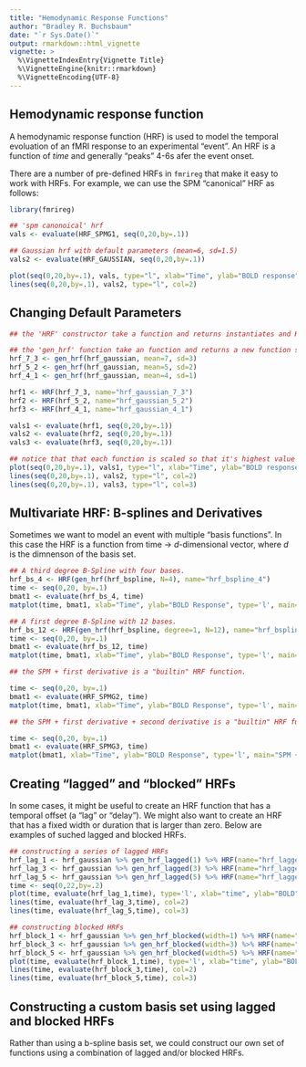 ```yaml
---
title: "Hemodynamic Response Functions"
author: "Bradley R. Buchsbaum"
date: "`r Sys.Date()`"
output: rmarkdown::html_vignette
vignette: >
  %\VignetteIndexEntry{Vignette Title}
  %\VignetteEngine{knitr::rmarkdown}
  %\VignetteEncoding{UTF-8}
---
```



## Hemodynamic response function

A hemodynamic response function (HRF) is used to model the temporal evoluation of an fMRI response to an experimental "event". An HRF is a function of *time* and generally "peaks" 4-6s afer the event onset.

There are a number of pre-defined HRFs in `fmrireg` that make it easy to work with HRFs. For example, we can use the SPM "canonical" HRF as follows:

```r
library(fmrireg)

## 'spm canonoical' hrf
vals <- evaluate(HRF_SPMG1, seq(0,20,by=.1))

## Gaussian hrf with default parameters (mean=6, sd=1.5)
vals2 <- evaluate(HRF_GAUSSIAN, seq(0,20,by=.1)) 

plot(seq(0,20,by=.1), vals, type="l", xlab="Time", ylab="BOLD response", ylim=range(c(vals, vals2)), main="Gaussian and SPM Canonical HRF")
lines(seq(0,20,by=.1), vals2, type="l", col=2)

```

## Changing Default Parameters

```r

## the 'HRF' constructor take a function and returns instantiates and HRF object. Several 'hrf' functions are provided which have default parameters. 

## the 'gen_hrf' function take an function and returns a new function substituting the supplied parameters as arguments.
hrf_7_3 <- gen_hrf(hrf_gaussian, mean=7, sd=3)
hrf_5_2 <- gen_hrf(hrf_gaussian, mean=5, sd=2)
hrf_4_1 <- gen_hrf(hrf_gaussian, mean=4, sd=1)

hrf1 <- HRF(hrf_7_3, name="hrf_gaussian_7_3")
hrf2 <- HRF(hrf_5_2, name="hrf_gaussian_5_2")
hrf3 <- HRF(hrf_4_1, name="hrf_gaussian_4_1")

vals1 <- evaluate(hrf1, seq(0,20,by=.1))
vals2 <- evaluate(hrf2, seq(0,20,by=.1))
vals3 <- evaluate(hrf3, seq(0,20,by=.1))

## notice that that each function is scaled so that it's highest value = 1.
plot(seq(0,20,by=.1), vals1, type="l", xlab="Time", ylab="BOLD response", ylim=range(c(vals1, vals2, vals3)), main="Three Gaussian HRFs")
lines(seq(0,20,by=.1), vals2, type="l", col=2)
lines(seq(0,20,by=.1), vals3, type="l", col=3)

```

## Multivariate HRF: B-splines and Derivatives

Sometimes we want to model an event with multiple "basis functions". In this case the HRF is a function from time -> *d*-dimensional vector, where *d* is the dimnenson of the basis set.

```r

## A third degree B-Spline with four bases.
hrf_bs_4 <- HRF(gen_hrf(hrf_bspline, N=4), name="hrf_bspline_4")
time <- seq(0,20, by=.1)
bmat1 <- evaluate(hrf_bs_4, time)
matplot(time, bmat1, xlab="Time", ylab="BOLD Response", type='l', main="Bspline HRF basis set (N=4)")

## A first degree B-Spline with 12 bases.
hrf_bs_12 <- HRF(gen_hrf(hrf_bspline, degree=1, N=12), name="hrf_bspline_12")
time <- seq(0,20, by=.1)
bmat1 <- evaluate(hrf_bs_12, time)
matplot(time, bmat1, xlab="Time", ylab="BOLD Response", type='l', main="Bspline HRF basis set (N=12)")

## the SPM + first derivative is a "builtin" HRF function.

time <- seq(0,20, by=.1)
bmat1 <- evaluate(HRF_SPMG2, time)
matplot(time, bmat1, xlab="Time", ylab="BOLD Response", type='l', main="SPM + first derivative")

## the SPM + first derivative + second derivative is a "builtin" HRF function.

time <- seq(0,20, by=.1)
bmat1 <- evaluate(HRF_SPMG3, time)
matplot(bmat1, xlab="Time", ylab="BOLD Response", type='l', main="SPM + 1st and 2nd derivative")

```


## Creating "lagged" and "blocked" HRFs

In some cases, it might be useful to create an HRF function that has a temporal offset (a "lag" or "delay"). We might also want to create an HRF that has a fixed width or duration that is larger than zero. Below are examples of suched lagged and blocked HRFs.


```r

## constructing a series of lagged HRFs
hrf_lag_1 <- hrf_gaussian %>% gen_hrf_lagged(1) %>% HRF(name="hrf_lagged_1") 
hrf_lag_3 <- hrf_gaussian %>% gen_hrf_lagged(3) %>% HRF(name="hrf_lagged_3") 
hrf_lag_5 <- hrf_gaussian %>% gen_hrf_lagged(5) %>% HRF(name="hrf_lagged_5") 
time <- seq(0,22,by=.2)
plot(time, evaluate(hrf_lag_1,time), type='l', xlab="time", ylab="BOLD")
lines(time, evaluate(hrf_lag_3,time), col=2)
lines(time, evaluate(hrf_lag_5,time), col=3)

## constructing blocked HRFs
hrf_block_1 <- hrf_gaussian %>% gen_hrf_blocked(width=1) %>% HRF(name="hrf_blocked_1") 
hrf_block_3 <- hrf_gaussian %>% gen_hrf_blocked(width=3) %>% HRF(name="hrf_blocked_3") 
hrf_block_5 <- hrf_gaussian %>% gen_hrf_blocked(width=5) %>% HRF(name="hrf_blocked_5") 
plot(time, evaluate(hrf_block_1,time), type='l', xlab="time", ylab="BOLD")
lines(time, evaluate(hrf_block_3,time), col=2)
lines(time, evaluate(hrf_block_5,time), col=3)


```

## Constructing a custom basis set using lagged and blocked HRFs

Rather than using a b-spline basis set, we could construct our own set of functions using a combination of lagged and/or blocked HRFs.






